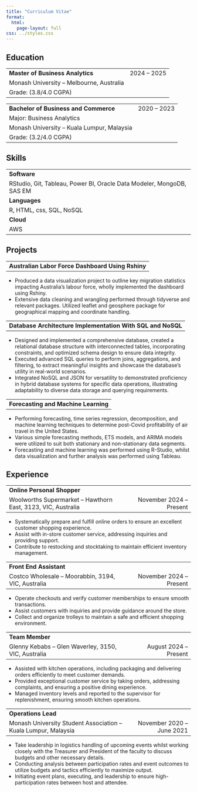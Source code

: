 ```yaml
---
title: "Curriculum Vitae"
format: 
  html:
    page-layout: full
css: ../styles.css
---
```


## Education 

<table style="width:100%;">
  <tr>
    <td style="text-align:left;">**Master of Business Analytics**</td>
    <td style="text-align:right;">2024 -- 2025</td>
  </tr>
  <tr>
    <td style="text-align:left;">Monash University -- Melbourne, Australia</td>
  </tr>
  <tr>
    <td style="text-align:left;"> Grade: (3.8/4.0 CGPA)</td>
  </tr>
</table>


<table style="width:100%;">
  <tr>
    <td style="text-align:left;">**Bachelor of Business and Commerce**</td>
    <td style="text-align:right;">2020 -- 2023</td>
  </tr>
  <tr>
    <td style="text-align:left;">Major: Business Analytics</td>
  </tr>
  <tr>
    <td style="text-align:left;">Monash University -- Kuala Lumpur, Malaysia</td>
  </tr>
  <tr>
    <td style="text-align:left;"> Grade: (3.2/4.0 CGPA)</td>
  </tr>
</table>

## Skills

<table style="width:100%;">
  <tr>
    <td style="text-align:left;">**Software**</td>
  </tr>
  <tr>
    <td style="text-align:left;">RStudio, Git, Tableau, Power BI, Oracle Data Modeler, MongoDB, 
    SAS EM</td>
  </tr>

  <tr>
    <td style="text-align:left;">**Languages**</td>
  </tr>
  <tr>
    <td style="text-align:left;">R, HTML, css, SQL, NoSQL</td>
  </tr>
  
  <tr>
    <td style="text-align:left;">**Cloud**</td>
  </tr>
  <tr>
    <td style="text-align:left;">AWS</td>
  </tr>
</table>

## Projects

<table style="width:100%;">
  <tr>
    <td style="text-align:left;">**Australian Labor Force Dashboard Using Rshiny**</td>
  </tr>
</table>

- Produced a data visualization project to outline key migration statistics impacting Australia’s labour force, wholly implemented the dashboard using Rshiny.
- Extensive data cleaning and wrangling performed through tidyverse and relevant packages. Utilized leaflet and geosphere package for geographical mapping and coordinate handling.

<table style="width:100%;">
  <tr>
    <td style="text-align:left;">**Database Architecture Implementation With SQL and NoSQL**</td>
  </tr>
</table>

- Designed and implemented a comprehensive database, created a relational database structure with interconnected tables, incorporating constraints, and optimized schema design to ensure data integrity.
- Executed advanced SQL queries to perform joins, aggregations, and filtering, to extract meaningful insights and showcase the database's utility in real-world scenarios.
- Integrated NoSQL and JSON for versatility to demonstrated proficiency in hybrid database systems for specific data operations, illustrating adaptability to diverse data storage and querying requirements.

<table style="width:100%;">
  <tr>
    <td style="text-align:left;">**Forecasting and Machine Learning**</td>
  </tr>
</table>

- Performing forecasting, time series regression, decomposition, and machine learning techniques to determine post-Covid profitability of air travel in the United States.
- Various simple forecasting methods, ETS models, and ARIMA models were utilized to suit both stationary and non-stationary data segments.
- Forecasting and machine learning was performed using R-Studio, whilst data visualization and further analysis was performed using Tableau.

## Experience

<table style="width:100%;">
  <tr>
    <td style="text-align:left;">**Online Personal Shopper**</td>
  </tr>
  <tr>
    <td style="text-align:left;">Woolworths Supermarket -- Hawthorn East, 3123, VIC, Australia</td>
    <td style="text-align:right;">November 2024 -- Present</td>
  </tr>
</table>

- Systematically prepare and fulfill online orders to ensure an excellent customer shopping experience.
- Assist with in-store customer service, addressing inquiries and providing support.
- Contribute to restocking and stocktaking to maintain efficient inventory management.

<table style="width:100%;">
  <tr>
    <td style="text-align:left;">**Front End Assistant**</td>
  </tr>
  <tr>
    <td style="text-align:left;">Costco Wholesale -- Moorabbin, 3194, VIC, Australia</td>
    <td style="text-align:right;">November 2024 -- Present</td>
  </tr>
</table>

- Operate checkouts and verify customer memberships to ensure smooth transactions.
- Assist customers with inquiries and provide guidance around the store.
- Collect and organize trolleys to maintain a safe and efficient shopping environment.

<table style="width:100%;">
  <tr>
    <td style="text-align:left;">**Team Member**</td>
  </tr>
  <tr>
    <td style="text-align:left;">Glenny Kebabs -- Glen Waverley, 3150, VIC, Australia</td>
    <td style="text-align:right;">August 2024 -- Present</td>
  </tr>
</table>

- Assisted with kitchen operations, including packaging and delivering orders efficiently to meet customer demands.
- Provided exceptional customer service by taking orders, addressing complaints, and ensuring a positive dining experience.
- Managed inventory levels and reported to the supervisor for replenishment, ensuring smooth kitchen operations.



<table style="width:100%;">
  <tr>
    <td style="text-align:left;">**Operations Lead**</td>
  </tr>
  <tr>
    <td style="text-align:left;">Monash University Student Association -- Kuala Lumpur, 
    Malaysia</td>
    <td style="text-align:right;">November 2020 -- June 2021</td>
  </tr>
</table>

- Take leadership in logistics handling of upcoming events whilst working closely with the Treasurer and President of the faculty to discuss budgets and other necessary details.
- Conducting analysis between participation rates and event outcomes to utilize budgets and tactics efficiently to maximize output.
- Initiating event plans, executing, and leadership to ensure high-participation rates between host and attendee. 

